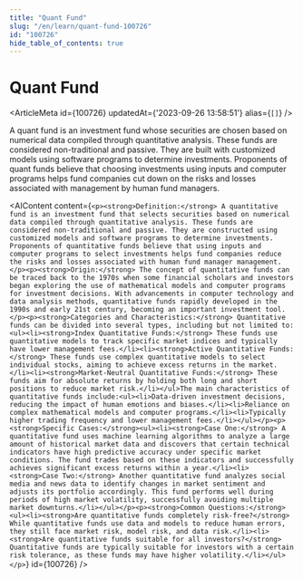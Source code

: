 ```yaml
---
title: "Quant Fund"
slug: "/en/learn/quant-fund-100726"
id: "100726"
hide_table_of_contents: true
---
```



# Quant Fund

<ArticleMeta id={100726} updatedAt={'2023-09-26 13:58:51'} alias={`[]`} />
<div className='border-solid border-b border-t-0 my-4 border-[var(--ifm-color-gray-300)]' />

A quant fund is an investment fund whose securities are chosen based on numerical data compiled through quantitative analysis. These funds are considered non-traditional and passive. They are built with customized models using software programs to determine investments. Proponents of quant funds believe that choosing investments using inputs and computer programs helps fund companies cut down on the risks and losses associated with management by human fund managers.

<AIContent content={`<p><strong>Definition:</strong> A quantitative fund is an investment fund that selects securities based on numerical data compiled through quantitative analysis. These funds are considered non-traditional and passive. They are constructed using customized models and software programs to determine investments. Proponents of quantitative funds believe that using inputs and computer programs to select investments helps fund companies reduce the risks and losses associated with human fund manager management.</p><p><strong>Origin:</strong> The concept of quantitative funds can be traced back to the 1970s when some financial scholars and investors began exploring the use of mathematical models and computer programs for investment decisions. With advancements in computer technology and data analysis methods, quantitative funds rapidly developed in the 1990s and early 21st century, becoming an important investment tool.</p><p><strong>Categories and Characteristics:</strong> Quantitative funds can be divided into several types, including but not limited to:<ul><li><strong>Index Quantitative Funds:</strong> These funds use quantitative models to track specific market indices and typically have lower management fees.</li><li><strong>Active Quantitative Funds:</strong> These funds use complex quantitative models to select individual stocks, aiming to achieve excess returns in the market.</li><li><strong>Market-Neutral Quantitative Funds:</strong> These funds aim for absolute returns by holding both long and short positions to reduce market risk.</li></ul>The main characteristics of quantitative funds include:<ul><li>Data-driven investment decisions, reducing the impact of human emotions and biases.</li><li>Reliance on complex mathematical models and computer programs.</li><li>Typically higher trading frequency and lower management fees.</li></ul></p><p><strong>Specific Cases:</strong><ul><li><strong>Case One:</strong> A quantitative fund uses machine learning algorithms to analyze a large amount of historical market data and discovers that certain technical indicators have high predictive accuracy under specific market conditions. The fund trades based on these indicators and successfully achieves significant excess returns within a year.</li><li><strong>Case Two:</strong> Another quantitative fund analyzes social media and news data to identify changes in market sentiment and adjusts its portfolio accordingly. This fund performs well during periods of high market volatility, successfully avoiding multiple market downturns.</li></ul></p><p><strong>Common Questions:</strong><ul><li><strong>Are quantitative funds completely risk-free?</strong> While quantitative funds use data and models to reduce human errors, they still face market risk, model risk, and data risk.</li><li><strong>Are quantitative funds suitable for all investors?</strong> Quantitative funds are typically suitable for investors with a certain risk tolerance, as these funds may have higher volatility.</li></ul></p>`} id={100726} />
